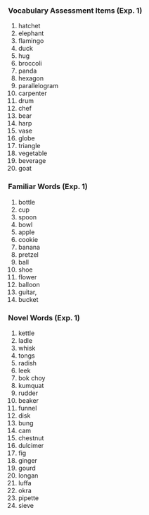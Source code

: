 

### Vocabulary Assessment Items (Exp. 1)
1. hatchet
2. elephant 
3. flamingo 
4. duck
5. hug
6. broccoli 
7. panda
8. hexagon 
9. parallelogram 
10. carpenter 
11. drum 
12. chef 
13. bear 
14. harp 
15. vase 
16. globe 
17. triangle 
28. vegetable
19. beverage 
20. goat

### Familiar Words (Exp. 1)
1. bottle
2. cup
3. spoon
 4. bowl
 5. apple
 6. cookie
 7. banana
 8. pretzel
 9. ball 
 10. shoe
 11. flower
 12.  balloon
 13. guitar,
 14. bucket
 
###  Novel Words (Exp. 1)
1. kettle
2. ladle
3. whisk
4. tongs
5. radish
6. leek
7. bok choy
8. kumquat
9. rudder
10. beaker
11. funnel
12. disk
13. bung
14. cam
15. chestnut
16. dulcimer
17. fig
18. ginger
19. gourd
20. longan
21. luffa
22. okra
23. pipette
24. sieve